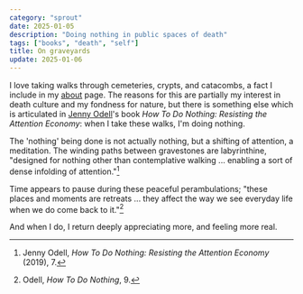 ```yaml
---
category: "sprout"
date: 2025-01-05
description: "Doing nothing in public spaces of death"
tags: ["books", "death", "self"]
title: On graveyards
update: 2025-01-06
---
```


I love taking walks through cemeteries, crypts, and catacombs, a fact I include in my [about](/about#fun-facts) page. The reasons for this are partially my interest in death culture and my fondness for nature, but there is something else which is articulated in [Jenny Odell](https://www.jennyodell.com/)'s book _How To Do Nothing: Resisting the Attention Economy_: when I take these walks, I'm doing nothing.

The 'nothing' being done is not actually nothing, but a shifting of attention, a meditation. The winding paths between gravestones are labyrinthine, "designed for nothing other than contemplative walking ... enabling a sort of dense infolding of attention."[^1]

Time appears to pause during these peaceful perambulations; "these places and moments are retreats ... they affect the way we see everyday life when we do come back to it."[^2]

And when I do, I return deeply appreciating more, and feeling more real.

[^1]: Jenny Odell, _How To Do Nothing: Resisting the Attention Economy_ (2019), 7.
[^2]: Odell, _How To Do Nothing_, 9.
